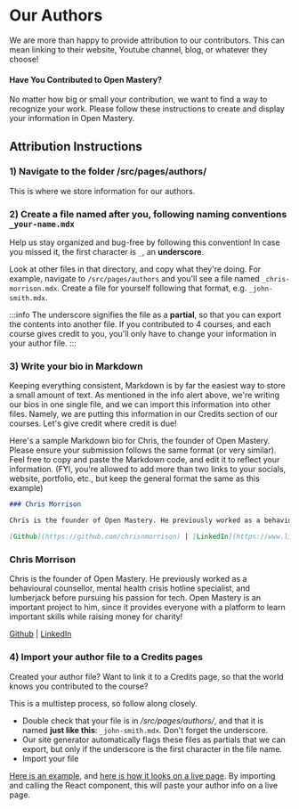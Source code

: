 # Our Authors

We are more than happy to provide attribution to our contributors. This can mean linking to their website, Youtube channel, blog, or whatever they choose!

#### Have You Contributed to Open Mastery?

No matter how big or small your contribution, we want to find a way to recognize your work. Please follow these instructions to create and display your information in Open Mastery.

## Attribution Instructions

### 1) Navigate to the folder /src/pages/authors/

This is where we store information for our authors.

### 2) Create a file named after you, following naming conventions `_your-name.mdx`

Help us stay organized and bug-free by following this convention! In case you missed it, the first character is `_`, an **underscore**.

Look at other files in that directory, and copy what they're doing. For example, navigate to `/src/pages/authors` and you'll see a file named `_chris-morrison.mdx`. Create a file for yourself following that format, e.g. `_john-smith.mdx`.

:::info
The underscore signifies the file as a **partial**, so that you can export the contents into another file. If you contributed to 4 courses, and each course gives credit to you, you'll only have to change your information in your author file.
:::

### 3) Write your bio in Markdown

Keeping everything consistent, Markdown is by far the easiest way to store a small amount of text. As mentioned in the info alert above, we're writing our bios in one single file, and we can import this information into other files. Namely, we are putting this information in our Credits section of our courses. Let's give credit where credit is due!

Here's a sample Markdown bio for Chris, the founder of Open Mastery. Please ensure your submission follows the same format (or very similar). Feel free to copy and paste the Markdown code, and edit it to reflect your information. (FYI, you're allowed to add more than two links to your socials, website, portfolio, etc., but keep the general format the same as this example)

```markdown
### Chris Morrison

Chris is the founder of Open Mastery. He previously worked as a behavioural counsellor, mental health crisis hotline specialist, and lumberjack before pursuing his passion for tech. Open Mastery is an important project to him, since it provides everyone with a platform to learn important skills, while raising money for charity!

[Github](https://github.com/chrisnmorrison) | [LinkedIn](https://www.linkedin.com/in/chris-morrison-180072/)
```

### Chris Morrison

Chris is the founder of Open Mastery. He previously worked as a behavioural counsellor, mental health crisis hotline specialist, and lumberjack before pursuing his passion for tech. Open Mastery is an important project to him, since it provides everyone with a platform to learn important skills while raising money for charity!

[Github](https://github.com/chrisnmorrison) | [LinkedIn](https://www.linkedin.com/in/chris-morrison-180072/)

### 4) Import your author file to a Credits pages

Created your author file? Want to link it to a Credits page, so that the world knows you contributed to the course?

This is a multistep process, so follow along closely.

- Double check that your file is in _/src/pages/authors/_, and that it is named **just like this**: `_john-smith.mdx`. Don't forget the underscore.
- Our site generator automatically flags these files as partials that we can export, but only if the underscore is the first character in the file name.
- Import your file

[Here is an example](https://github.com/chrisnmorrison/opened/blob/main/learn/java/credits.mdx?plain=1), and [here is how it looks on a live page](http://opened.one/learn/java/credits). By importing and calling the React component, this will paste your author info on a live page.
